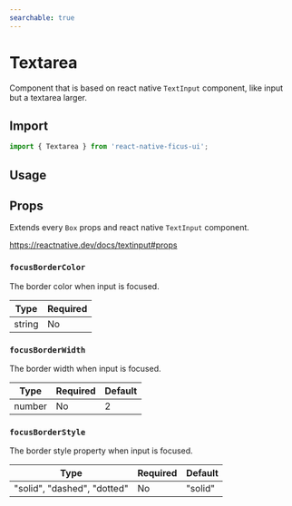 ```yaml
---
searchable: true
---
```




# Textarea

Component that is based on react native `TextInput` component, like input but a textarea larger.

## Import

```js
import { Textarea } from 'react-native-ficus-ui';
```

## Usage

<div className="mt-2">
  <ExpoDemo id="@bearstudio/ficus-ui-input" />
</div>

## Props

Extends every `Box` props and react native `TextInput` component.

https://reactnative.dev/docs/textinput#props

### `focusBorderColor`

The border color when input is focused.

| Type   | Required |
| ------ | -------- |
| string | No       |

### `focusBorderWidth`

The border width when input is focused.

| Type   | Required | Default |
| ------ | -------- | ------- |
| number | No       | 2       |

### `focusBorderStyle`

The border style property when input is focused.

| Type                        | Required | Default |
| --------------------------- | -------- | ------- |
| "solid", "dashed", "dotted" | No       | "solid" |
